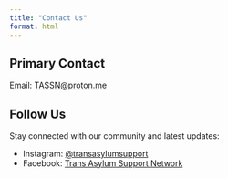 ```yaml
---
title: "Contact Us"
format: html
---
```


## **Primary Contact**

Email: [TASSN\@proton.me](mailto:TASSN@proton.me)

## **Follow Us**

Stay connected with our community and latest updates:

-   Instagram: [\@transasylumsupport](https://www.instagram.com/transasylumsupport/)
-   Facebook: [Trans Asylum Support Network](https://www.facebook.com/transasylumsupport)
